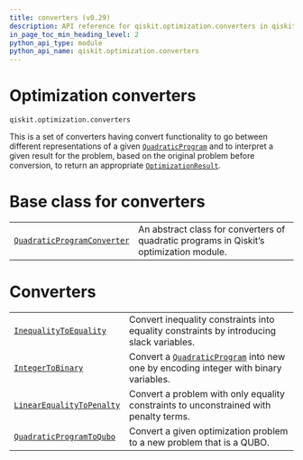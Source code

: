 ```yaml
---
title: converters (v0.29)
description: API reference for qiskit.optimization.converters in qiskit v0.29
in_page_toc_min_heading_level: 2
python_api_type: module
python_api_name: qiskit.optimization.converters
---
```


<span id="module-qiskit.optimization.converters" />

<span id="qiskit-optimization-converters" />

<span id="optimization-converters-qiskit-optimization-converters" />

# Optimization converters

`qiskit.optimization.converters`

This is a set of converters having convert functionality to go between different representations of a given [`QuadraticProgram`](qiskit.optimization.problems.QuadraticProgram "qiskit.optimization.problems.QuadraticProgram") and to interpret a given result for the problem, based on the original problem before conversion, to return an appropriate [`OptimizationResult`](qiskit.optimization.algorithms.OptimizationResult "qiskit.optimization.algorithms.OptimizationResult").

# Base class for converters

|                                                                                                                                                    |                                                                                         |
| -------------------------------------------------------------------------------------------------------------------------------------------------- | --------------------------------------------------------------------------------------- |
| [`QuadraticProgramConverter`](qiskit.optimization.converters.QuadraticProgramConverter "qiskit.optimization.converters.QuadraticProgramConverter") | An abstract class for converters of quadratic programs in Qiskit’s optimization module. |

# Converters

|                                                                                                                                              |                                                                                                                                                                                       |
| -------------------------------------------------------------------------------------------------------------------------------------------- | ------------------------------------------------------------------------------------------------------------------------------------------------------------------------------------- |
| [`InequalityToEquality`](qiskit.optimization.converters.InequalityToEquality "qiskit.optimization.converters.InequalityToEquality")          | Convert inequality constraints into equality constraints by introducing slack variables.                                                                                              |
| [`IntegerToBinary`](qiskit.optimization.converters.IntegerToBinary "qiskit.optimization.converters.IntegerToBinary")                         | Convert a [`QuadraticProgram`](qiskit.optimization.problems.QuadraticProgram "qiskit.optimization.problems.QuadraticProgram") into new one by encoding integer with binary variables. |
| [`LinearEqualityToPenalty`](qiskit.optimization.converters.LinearEqualityToPenalty "qiskit.optimization.converters.LinearEqualityToPenalty") | Convert a problem with only equality constraints to unconstrained with penalty terms.                                                                                                 |
| [`QuadraticProgramToQubo`](qiskit.optimization.converters.QuadraticProgramToQubo "qiskit.optimization.converters.QuadraticProgramToQubo")    | Convert a given optimization problem to a new problem that is a QUBO.                                                                                                                 |

